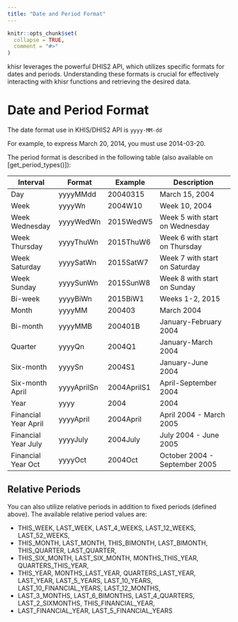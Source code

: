 ```yaml
---
title: "Date and Period Format"
---
```


```r
knitr::opts_chunk$set(
  collapse = TRUE,
  comment = "#>"
)
```

khisr leverages the powerful DHIS2 API, which utilizes specific formats for dates and periods. Understanding these formats is crucial for effectively interacting with khisr functions and retrieving the desired data.

# Date and Period Format

The date format use in KHIS/DHIS2 API is `yyyy-MM-dd`

For example, to express March 20, 2014, you must use 2014-03-20.

The period format is described in the following table (also available on [get_period_types()]):

| Interval           | Format       | Example     | Description                              |
|--------------------|--------------|-------------|------------------------------------------|
| Day                | yyyyMMdd     | 20040315    | March 15, 2004                           |
| Week               | yyyyWn       | 2004W10     | Week 10, 2004                            |
| Week Wednesday     | yyyyWedWn    | 2015WedW5   | Week 5 with start on Wednesday           |
| Week Thursday      | yyyyThuWn    | 2015ThuW6   | Week 6 with start on Thursday            |
| Week Saturday      | yyyySatWn    | 2015SatW7   | Week 7 with start on Saturday            |
| Week Sunday        | yyyySunWn    | 2015SunW8   | Week 8 with start on Sunday              |
| Bi-week            | yyyyBiWn     | 2015BiW1    | Weeks 1-2, 2015                          |
| Month              | yyyyMM       | 200403      | March 2004                               |
| Bi-month           | yyyyMMB      | 200401B     | January-February 2004                    |
| Quarter            | yyyyQn       | 2004Q1      | January-March 2004                       |
| Six-month          | yyyySn       | 2004S1      | January-June 2004                        |
| Six-month April    | yyyyAprilSn  | 2004AprilS1 | April-September 2004                     |
| Year               | yyyy         | 2004        | 2004                                     |
| Financial Year April | yyyyApril  | 2004April   | April 2004 - March 2005                  |
| Financial Year July  | yyyyJuly   | 2004July    | July 2004 - June 2005                    |
| Financial Year Oct   | yyyyOct    | 2004Oct     | October 2004 - September 2005            |

## Relative Periods

You can also utilize relative periods in addition to fixed periods (defined above). The available relative period values are:

- THIS_WEEK, LAST_WEEK, LAST_4_WEEKS, LAST_12_WEEKS, LAST_52_WEEKS,
- THIS_MONTH, LAST_MONTH, THIS_BIMONTH, LAST_BIMONTH, THIS_QUARTER, LAST_QUARTER,
- THIS_SIX_MONTH, LAST_SIX_MONTH, MONTHS_THIS_YEAR, QUARTERS_THIS_YEAR,
- THIS_YEAR, MONTHS_LAST_YEAR, QUARTERS_LAST_YEAR, LAST_YEAR, LAST_5_YEARS, LAST_10_YEARS, LAST_10_FINANCIAL_YEARS, LAST_12_MONTHS,
- LAST_3_MONTHS, LAST_6_BIMONTHS, LAST_4_QUARTERS, LAST_2_SIXMONTHS, THIS_FINANCIAL_YEAR,
- LAST_FINANCIAL_YEAR, LAST_5_FINANCIAL_YEARS
